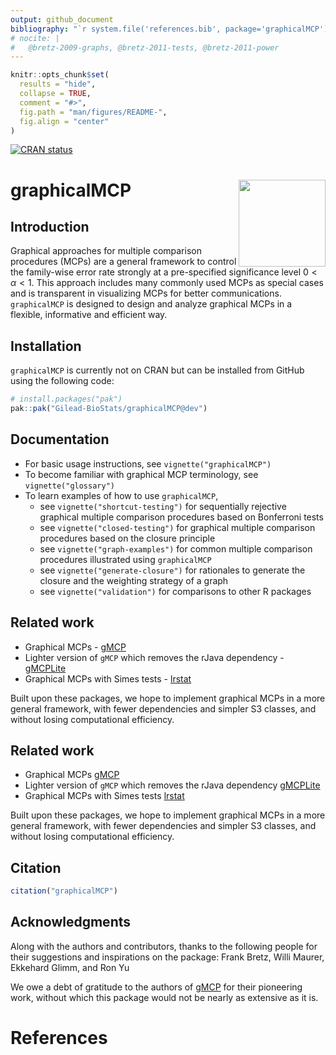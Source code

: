 ```yaml
---
output: github_document
bibliography: "`r system.file('references.bib', package='graphicalMCP')`"
# nocite: |
#   @bretz-2009-graphs, @bretz-2011-tests, @bretz-2011-power
---
```


<!-- README.md is generated from README.Rmd. Please edit that file -->

```r
knitr::opts_chunk$set(
  results = "hide",
  collapse = TRUE,
  comment = "#>",
  fig.path = "man/figures/README-",
  fig.align = "center"
)
```

<!-- badges: start -->

[![CRAN status](https://www.r-pkg.org/badges/version/graphicalMCP)](https://cran.r-project.org/package=graphicalMCP)

<!-- badges: end -->

# graphicalMCP <a href="https://urban-sniffle-p11zlpj.pages.github.io/"><img src="man/figures/logo.png" align="right" height="139" /></a>

## Introduction

Graphical approaches for multiple comparison procedures (MCPs) are a general framework to control the family-wise error rate strongly at a pre-specified significance level $0<\alpha<1$. This approach includes many commonly used MCPs as special cases and is transparent in visualizing MCPs for better communications. `graphicalMCP` is designed to design and analyze graphical MCPs in a flexible, informative and efficient way.

## Installation

`graphicalMCP` is currently not on CRAN but can be installed from GitHub using the following code:

```r
# install.packages("pak")
pak::pak("Gilead-BioStats/graphicalMCP@dev")
```

## Documentation
- For basic usage instructions, see `vignette("graphicalMCP")`
- To become familiar with graphical MCP terminology, see `vignette("glossary")`
- To learn examples of how to use `graphicalMCP`,
  - see `vignette("shortcut-testing")` for sequentially rejective graphical multiple comparison procedures based on Bonferroni tests
  - see `vignette("closed-testing")` for graphical multiple comparison procedures based on the closure principle
  - see `vignette("graph-examples")` for common multiple comparison procedures illustrated using `graphicalMCP`
  - see `vignette("generate-closure")` for rationales to generate the closure and the weighting strategy of a graph
  - see `vignette("validation")` for comparisons to other R packages

## Related work

- Graphical MCPs - [gMCP](https://cran.r-project.org/package=gMCP)
- Lighter version of `gMCP` which removes the rJava dependency - [gMCPLite](https://cran.r-project.org/package=gMCPLite)
- Graphical MCPs with Simes tests - [lrstat](https://cran.r-project.org/package=lrstat)

Built upon these packages, we hope to implement graphical MCPs in a more general framework, with fewer dependencies and simpler S3 classes, and without losing computational efficiency.

## Related work

- Graphical MCPs [gMCP](https://cran.r-project.org/package=gMCP)
- Lighter version of `gMCP` which removes the rJava dependency [gMCPLite](https://cran.r-project.org/package=gMCPLite)
- Graphical MCPs with Simes tests [lrstat](https://cran.r-project.org/package=lrstat)

Built upon these packages, we hope to implement graphical MCPs in a more general framework, with fewer dependencies and simpler S3 classes, and without losing computational efficiency.

## Citation

```r
citation("graphicalMCP")
```

## Acknowledgments

Along with the authors and contributors, thanks to the following people for their suggestions and inspirations on the package:
Frank Bretz, Willi Maurer, Ekkehard Glimm, and Ron Yu

We owe a debt of gratitude to the authors of [gMCP](https://cran.r-project.org/package=gMCP) for their pioneering work, without which this package would not be nearly as extensive as it is.

# References
